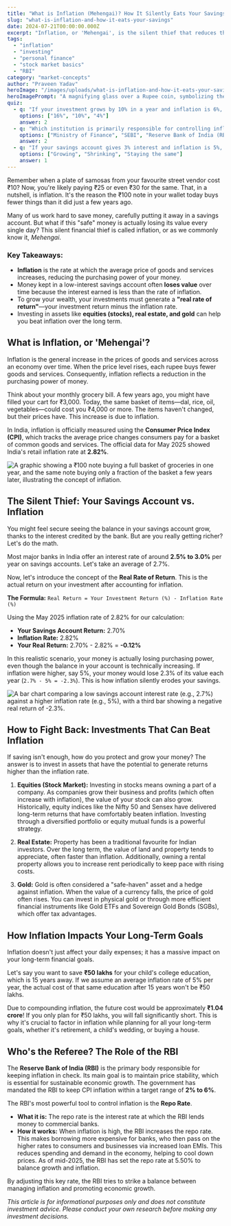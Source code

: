 ```yaml
---
title: "What is Inflation (Mehengai)? How It Silently Eats Your Savings"
slug: "what-is-inflation-and-how-it-eats-your-savings"
date: 2024-07-21T00:00:00.000Z
excerpt: "Inflation, or 'Mehengai', is the silent thief that reduces the value of your hard-earned money. This guide explains what it is, how it affects your savings, and what you can do to protect your financial future."
tags:
  - "inflation"
  - "investing"
  - "personal finance"
  - "stock market basics"
  - "RBI"
category: "market-concepts"
author: "Praveen Yadav"
heroImage: "/images/uploads/what-is-inflation-and-how-it-eats-your-savings/hero-image.jpg"
heroImagePrompt: "A magnifying glass over a Rupee coin, symbolizing the close inspection of money's decreasing value due to inflation."
quiz:
  - q: "If your investment grows by 10% in a year and inflation is 6%, what is your real return?"
    options: ["16%", "10%", "4%"]
    answer: 2
  - q: "Which institution is primarily responsible for controlling inflation in India?"
    options: ["Ministry of Finance", "SEBI", "Reserve Bank of India (RBI)"]
    answer: 2
  - q: "If your savings account gives 3% interest and inflation is 5%, is your money's purchasing power growing or shrinking?"
    options: ["Growing", "Shrinking", "Staying the same"]
    answer: 1
---
```


Remember when a plate of samosas from your favourite street vendor cost ₹10? Now, you're likely paying ₹25 or even ₹30 for the same. That, in a nutshell, is inflation. It's the reason the ₹100 note in your wallet today buys fewer things than it did just a few years ago.

Many of us work hard to save money, carefully putting it away in a savings account. But what if this "safe" money is actually losing its value every single day? This silent financial thief is called inflation, or as we commonly know it, *Mehengai*.

### Key Takeaways:
*   **Inflation** is the rate at which the average price of goods and services increases, reducing the purchasing power of your money.
*   Money kept in a low-interest savings account often **loses value** over time because the interest earned is less than the rate of inflation.
*   To grow your wealth, your investments must generate a **"real rate of return"**—your investment return minus the inflation rate.
*   Investing in assets like **equities (stocks), real estate, and gold** can help you beat inflation over the long term.

## What is Inflation, or 'Mehengai'?

Inflation is the general increase in the prices of goods and services across an economy over time. When the price level rises, each rupee buys fewer goods and services. Consequently, inflation reflects a reduction in the purchasing power of money.

Think about your monthly grocery bill. A few years ago, you might have filled your cart for ₹3,000. Today, the same basket of items—dal, rice, oil, vegetables—could cost you ₹4,000 or more. The items haven't changed, but their prices have. This increase is due to inflation.

In India, inflation is officially measured using the **Consumer Price Index (CPI)**, which tracks the average price changes consumers pay for a basket of common goods and services. The official data for May 2025 showed India's retail inflation rate at **2.82%**.

![A graphic showing a ₹100 note buying a full basket of groceries in one year, and the same note buying only a fraction of the basket a few years later, illustrating the concept of inflation.](/images/uploads/what-is-inflation-and-how-it-eats-your-savings/purchasing-power-erosion.png)

## The Silent Thief: Your Savings Account vs. Inflation

You might feel secure seeing the balance in your savings account grow, thanks to the interest credited by the bank. But are you really getting richer? Let's do the math.

Most major banks in India offer an interest rate of around **2.5% to 3.0%** per year on savings accounts. Let's take an average of 2.7%.

Now, let's introduce the concept of the **Real Rate of Return**. This is the actual return on your investment after accounting for inflation.

**The Formula:**
`Real Return = Your Investment Return (%) - Inflation Rate (%)`

Using the May 2025 inflation rate of 2.82% for our calculation:

*   **Your Savings Account Return:** 2.70%
*   **Inflation Rate:** 2.82%
*   **Your Real Return:** 2.70% - 2.82% = **-0.12%**

In this realistic scenario, your money is actually losing purchasing power, even though the balance in your account is technically increasing. If inflation were higher, say 5%, your money would lose 2.3% of its value each year (`2.7% - 5% = -2.3%`). This is how inflation silently erodes your savings.

![A bar chart comparing a low savings account interest rate (e.g., 2.7%) against a higher inflation rate (e.g., 5%), with a third bar showing a negative real return of -2.3%.](/images/uploads/what-is-inflation-and-how-it-eats-your-savings/real-return-calculation.png)

## How to Fight Back: Investments That Can Beat Inflation

If saving isn't enough, how do you protect and grow your money? The answer is to invest in assets that have the potential to generate returns higher than the inflation rate.

1.  **Equities (Stock Market):**
    Investing in stocks means owning a part of a company. As companies grow their business and profits (which often increase with inflation), the value of your stock can also grow. Historically, equity indices like the Nifty 50 and Sensex have delivered long-term returns that have comfortably beaten inflation. Investing through a diversified portfolio or equity mutual funds is a powerful strategy.

2.  **Real Estate:**
    Property has been a traditional favourite for Indian investors. Over the long term, the value of land and property tends to appreciate, often faster than inflation. Additionally, owning a rental property allows you to increase rent periodically to keep pace with rising costs.

3.  **Gold:**
    Gold is often considered a "safe-haven" asset and a hedge against inflation. When the value of a currency falls, the price of gold often rises. You can invest in physical gold or through more efficient financial instruments like Gold ETFs and Sovereign Gold Bonds (SGBs), which offer tax advantages.

## How Inflation Impacts Your Long-Term Goals

Inflation doesn't just affect your daily expenses; it has a massive impact on your long-term financial goals.

Let's say you want to save **₹50 lakhs** for your child's college education, which is 15 years away. If we assume an average inflation rate of 5% per year, the actual cost of that same education after 15 years won't be ₹50 lakhs.

Due to compounding inflation, the future cost would be approximately **₹1.04 crore**! If you only plan for ₹50 lakhs, you will fall significantly short. This is why it's crucial to factor in inflation while planning for all your long-term goals, whether it's retirement, a child's wedding, or buying a house.

## Who's the Referee? The Role of the RBI

The **Reserve Bank of India (RBI)** is the primary body responsible for keeping inflation in check. Its main goal is to maintain price stability, which is essential for sustainable economic growth. The government has mandated the RBI to keep CPI inflation within a target range of **2% to 6%**.

The RBI's most powerful tool to control inflation is the **Repo Rate**.
*   **What it is:** The repo rate is the interest rate at which the RBI lends money to commercial banks.
*   **How it works:** When inflation is high, the RBI increases the repo rate. This makes borrowing more expensive for banks, who then pass on the higher rates to consumers and businesses via increased loan EMIs. This reduces spending and demand in the economy, helping to cool down prices. As of mid-2025, the RBI has set the repo rate at 5.50% to balance growth and inflation.

By adjusting this key rate, the RBI tries to strike a balance between managing inflation and promoting economic growth.

*This article is for informational purposes only and does not constitute investment advice. Please conduct your own research before making any investment decisions.*